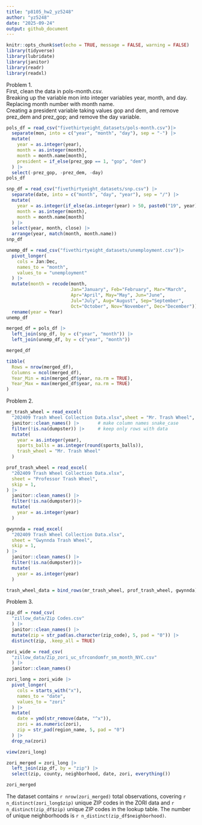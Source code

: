 ```yaml
---
title: "p8105_hw2_yz5248"
author: "yz5248"
date: "2025-09-24"
output: github_document
---
```


```r
knitr::opts_chunk$set(echo = TRUE, message = FALSE, warning = FALSE)
library(tidyverse)
library(lubridate)
library(janitor)
library(readr)
library(readxl)
```

Problem 1.   
First, clean the data in pols-month.csv.  
Breaking up the variable mon into integer variables year, month, and day.  
Replacing month number with month name.  
Creating a president variable taking values gop and dem, and remove prez_dem and prez_gop; and remove the day variable.
```r
pols_df = read_csv("fivethirtyeight_datasets/pols-month.csv")|>
  separate(mon, into = c("year", "month", "day"), sep = "-") |>
  mutate(
    year = as.integer(year),
    month = as.integer(month),
    month = month.name[month],
    president = if_else(prez_gop == 1, "gop", "dem")
  ) |>
  select(-prez_gop, -prez_dem, -day)
pols_df
```


```r
snp_df = read_csv("fivethirtyeight_datasets/snp.csv") |>
  separate(date, into = c("month", "day", "year"), sep = "/") |> 
  mutate(
    year = as.integer(if_else(as.integer(year) > 50, paste0("19", year), paste0("20", year))),
    month = as.integer(month),
    month = month.name[month]
  ) |>
  select(year, month, close) |>
  arrange(year, match(month, month.name))
snp_df
```

```r
unemp_df = read_csv("fivethirtyeight_datasets/unemployment.csv")|>
  pivot_longer(
    cols = Jan:Dec,
    names_to = "month",
    values_to = "unemployment"
  ) |>
  mutate(month = recode(month,
                        Jan="January", Feb="February", Mar="March",
                        Apr="April", May="May", Jun="June",
                        Jul="July", Aug="August", Sep="September",
                        Oct="October", Nov="November", Dec="December")) |>
  rename(year = Year)
unemp_df

```

```r
merged_df = pols_df |>
  left_join(snp_df, by = c("year", "month")) |>
  left_join(unemp_df, by = c("year", "month"))

merged_df
```

```r
tibble(
  Rows = nrow(merged_df),
  Columns = ncol(merged_df),
  Year_Min = min(merged_df$year, na.rm = TRUE),
  Year_Max = max(merged_df$year, na.rm = TRUE)
)
```


Problem 2. 

```r
mr_trash_wheel = read_excel(
  "202409 Trash Wheel Collection Data.xlsx",sheet = "Mr. Trash Wheel", skip = 1) |>
  janitor::clean_names() |>       # make column names snake_case
  filter(!is.na(dumpster)) |>     # keep only rows with data
  mutate(
    year = as.integer(year),
    sports_balls = as.integer(round(sports_balls)),
    trash_wheel = "Mr. Trash Wheel"
  )

```

```r
prof_trash_wheel = read_excel(
  "202409 Trash Wheel Collection Data.xlsx",
  sheet = "Professor Trash Wheel",
  skip = 1,
) |>
  janitor::clean_names() |>
  filter(!is.na(dumpster))|>
  mutate(
    year = as.integer(year)
  )

gwynnda = read_excel(
  "202409 Trash Wheel Collection Data.xlsx",
  sheet = "Gwynnda Trash Wheel",
  skip = 1,
) |>
  janitor::clean_names() |>
  filter(!is.na(dumpster))|>
  mutate(
    year = as.integer(year)
  )

trash_wheel_data = bind_rows(mr_trash_wheel, prof_trash_wheel, gwynnda)
```


Problem 3. 
```r
zip_df = read_csv(
  "zillow_data/Zip Codes.csv"
  ) |> 
  janitor::clean_names() |>
  mutate(zip = str_pad(as.character(zip_code), 5, pad = "0")) |>
  distinct(zip, .keep_all = TRUE)

zori_wide = read_csv(
  "zillow_data/Zip_zori_uc_sfrcondomfr_sm_month_NYC.csv"
  ) |> 
  janitor::clean_names()
```

```r
zori_long = zori_wide |>
  pivot_longer(
    cols = starts_with("x"),  
    names_to = "date",
    values_to = "zori"
  ) |>
  mutate(
    date = ymd(str_remove(date, "^x")),  
    zori = as.numeric(zori),
    zip = str_pad(region_name, 5, pad = "0")  
  ) |>
  drop_na(zori)

view(zori_long)
```


```r
zori_merged = zori_long |>
  left_join(zip_df, by = "zip") |>
  select(zip, county, neighborhood, date, zori, everything())

zori_merged
```

The dataset contains `r nrow(zori_merged)` total observations, covering `r n_distinct(zori_long$zip)` unique ZIP codes in the ZORI data and `r n_distinct(zip_df$zip)` unique ZIP codes in the lookup table. The number of unique neighborhoods is `r n_distinct(zip_df$neighborhood)`.






